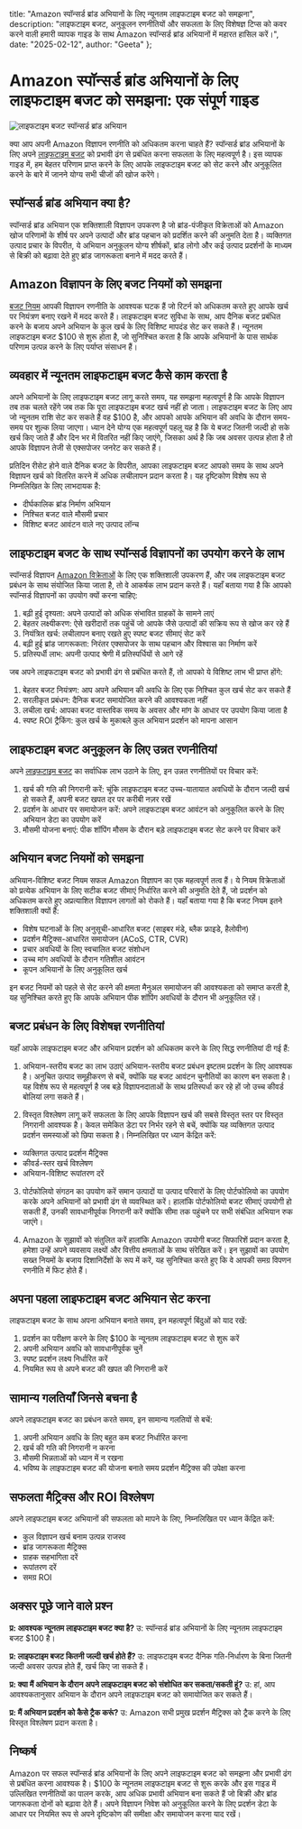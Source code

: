   title: "Amazon स्पॉन्सर्ड ब्रांड अभियानों के लिए न्यूनतम लाइफटाइम बजट को समझना",
  description: "लाइफटाइम बजट, अनुकूलन रणनीतियों और सफलता के लिए विशेषज्ञ टिप्स को कवर करने वाली हमारी व्यापक गाइड के साथ Amazon स्पॉन्सर्ड ब्रांड अभियानों में महारत हासिल करें।",
  date: "2025-02-12",
  author: "Geeta"
};

# Amazon स्पॉन्सर्ड ब्रांड अभियानों के लिए लाइफटाइम बजट को समझना: एक संपूर्ण गाइड

![लाइफटाइम बजट स्पॉन्सर्ड ब्रांड अभियान](/images/blog/lifetime-budget-amazon-sponsored-brands.jpeg)

क्या आप अपनी Amazon विज्ञापन रणनीति को अधिकतम करना चाहते हैं? स्पॉन्सर्ड ब्रांड अभियानों के लिए अपने [लाइफटाइम बजट](https://www.revns.com/blog/post/ppc-advertising-budget-calculator) को प्रभावी ढंग से प्रबंधित करना सफलता के लिए महत्वपूर्ण है। इस व्यापक गाइड में, हम बेहतर परिणाम प्राप्त करने के लिए आपके लाइफटाइम बजट को सेट करने और अनुकूलित करने के बारे में जानने योग्य सभी चीजों की खोज करेंगे।

## स्पॉन्सर्ड ब्रांड अभियान क्या है?

स्पॉन्सर्ड ब्रांड अभियान एक शक्तिशाली विज्ञापन उपकरण है जो ब्रांड-पंजीकृत विक्रेताओं को Amazon खोज परिणामों के शीर्ष पर अपने उत्पादों और ब्रांड पहचान को प्रदर्शित करने की अनुमति देता है। व्यक्तिगत उत्पाद प्रचार के विपरीत, ये अभियान अनुकूलन योग्य शीर्षकों, ब्रांड लोगो और कई उत्पाद प्रदर्शनों के माध्यम से बिक्री को बढ़ावा देते हुए ब्रांड जागरूकता बनाने में मदद करते हैं।

## Amazon विज्ञापन के लिए बजट नियमों को समझना

[बजट नियम](https://www.revns.com/blog/post/amazon-seller-fee-structure-and-profitability) आपकी विज्ञापन रणनीति के आवश्यक घटक हैं जो रिटर्न को अधिकतम करते हुए आपके खर्च पर नियंत्रण बनाए रखने में मदद करते हैं। लाइफटाइम बजट सुविधा के साथ, आप दैनिक बजट प्रबंधित करने के बजाय अपने अभियान के कुल खर्च के लिए विशिष्ट मापदंड सेट कर सकते हैं। न्यूनतम लाइफटाइम बजट $100 से शुरू होता है, जो सुनिश्चित करता है कि आपके अभियानों के पास सार्थक परिणाम उत्पन्न करने के लिए पर्याप्त संसाधन हैं।

## व्यवहार में न्यूनतम लाइफटाइम बजट कैसे काम करता है

अपने अभियानों के लिए लाइफटाइम बजट लागू करते समय, यह समझना महत्वपूर्ण है कि आपके विज्ञापन तब तक चलते रहेंगे जब तक कि पूरा लाइफटाइम बजट खर्च नहीं हो जाता। लाइफटाइम बजट के लिए आप जो न्यूनतम राशि सेट कर सकते हैं वह $100 है, और आपको आपके अभियान की अवधि के दौरान समय-समय पर शुल्क लिया जाएगा। ध्यान देने योग्य एक महत्वपूर्ण पहलू यह है कि ये बजट जितनी जल्दी हो सके खर्च किए जाते हैं और दिन भर में वितरित नहीं किए जाएंगे, जिसका अर्थ है कि जब अवसर उत्पन्न होता है तो आपके विज्ञापन तेजी से एक्सपोजर जनरेट कर सकते हैं।

प्रतिदिन रीसेट होने वाले दैनिक बजट के विपरीत, आपका लाइफटाइम बजट आपको समय के साथ अपने विज्ञापन खर्च को वितरित करने में अधिक लचीलापन प्रदान करता है। यह दृष्टिकोण विशेष रूप से निम्नलिखित के लिए लाभदायक है:

- दीर्घकालिक ब्रांड निर्माण अभियान
- निश्चित बजट वाले मौसमी प्रचार
- विशिष्ट बजट आवंटन वाले नए उत्पाद लॉन्च

## लाइफटाइम बजट के साथ स्पॉन्सर्ड विज्ञापनों का उपयोग करने के लाभ

स्पॉन्सर्ड विज्ञापन [Amazon विक्रेताओं](https://www.revns.com/blog/post/full-service-amazon-management-agency) के लिए एक शक्तिशाली उपकरण हैं, और जब लाइफटाइम बजट प्रबंधन के साथ संयोजित किया जाता है, तो वे आकर्षक लाभ प्रदान करते हैं। यहाँ बताया गया है कि आपको स्पॉन्सर्ड विज्ञापनों का उपयोग क्यों करना चाहिए:

1. बढ़ी हुई दृश्यता: अपने उत्पादों को अधिक संभावित ग्राहकों के सामने लाएं
2. बेहतर लक्ष्यीकरण: ऐसे खरीदारों तक पहुंचें जो आपके जैसे उत्पादों की सक्रिय रूप से खोज कर रहे हैं
3. नियंत्रित खर्च: लचीलापन बनाए रखते हुए स्पष्ट बजट सीमाएं सेट करें
4. बढ़ी हुई ब्रांड जागरूकता: निरंतर एक्सपोजर के साथ पहचान और विश्वास का निर्माण करें
5. प्रतिस्पर्धी लाभ: अपनी उत्पाद श्रेणी में प्रतिस्पर्धियों से आगे रहें

जब अपने लाइफटाइम बजट को प्रभावी ढंग से प्रबंधित करते हैं, तो आपको ये विशिष्ट लाभ भी प्राप्त होंगे:

1. बेहतर बजट नियंत्रण: आप अपने अभियान की अवधि के लिए एक निश्चित कुल खर्च सेट कर सकते हैं
2. सरलीकृत प्रबंधन: दैनिक बजट समायोजित करने की आवश्यकता नहीं
3. लचीला खर्च: आपका बजट वास्तविक समय के अवसर और मांग के आधार पर उपयोग किया जाता है
4. स्पष्ट ROI ट्रैकिंग: कुल खर्च के मुकाबले कुल अभियान प्रदर्शन को मापना आसान

## लाइफटाइम बजट अनुकूलन के लिए उन्नत रणनीतियां

अपने [लाइफटाइम बजट](https://advertising.amazon.com/help/GVYUKBJQFPH7ZQ2L) का सर्वाधिक लाभ उठाने के लिए, इन उन्नत रणनीतियों पर विचार करें:

1. खर्च की गति की निगरानी करें: चूंकि लाइफटाइम बजट उच्च-यातायात अवधियों के दौरान जल्दी खर्च हो सकते हैं, अपनी बजट खपत दर पर करीबी नज़र रखें
2. प्रदर्शन के आधार पर समायोजन करें: अपने लाइफटाइम बजट आवंटन को अनुकूलित करने के लिए अभियान डेटा का उपयोग करें
3. मौसमी योजना बनाएं: पीक शॉपिंग मौसम के दौरान बड़े लाइफटाइम बजट सेट करने पर विचार करें

## अभियान बजट नियमों को समझना

अभियान-विशिष्ट बजट नियम सफल Amazon विज्ञापन का एक महत्वपूर्ण तत्व हैं। ये नियम विक्रेताओं को प्रत्येक अभियान के लिए सटीक बजट सीमाएं निर्धारित करने की अनुमति देते हैं, जो प्रदर्शन को अधिकतम करते हुए अप्रत्याशित विज्ञापन लागतों को रोकते हैं। यहाँ बताया गया है कि बजट नियम इतने शक्तिशाली क्यों हैं:

- विशेष घटनाओं के लिए अनुसूची-आधारित बजट (साइबर मंडे, ब्लैक फ्राइडे, हैलोवीन)
- प्रदर्शन मैट्रिक्स-आधारित समायोजन (ACoS, CTR, CVR)
- प्रचार अवधियों के लिए स्वचालित बजट संशोधन
- उच्च मांग अवधियों के दौरान गतिशील आवंटन
- कूपन अभियानों के लिए अनुकूलित खर्च

इन बजट नियमों को पहले से सेट करने की क्षमता मैनुअल समायोजन की आवश्यकता को समाप्त करती है, यह सुनिश्चित करते हुए कि आपके अभियान पीक शॉपिंग अवधियों के दौरान भी अनुकूलित रहें।

## बजट प्रबंधन के लिए विशेषज्ञ रणनीतियां

यहाँ आपके लाइफटाइम बजट और अभियान प्रदर्शन को अधिकतम करने के लिए सिद्ध रणनीतियां दी गई हैं:

1. अभियान-स्तरीय बजट का लाभ उठाएं
अभियान-स्तरीय बजट प्रबंधन इष्टतम प्रदर्शन के लिए आवश्यक है। अनुचित उत्पाद समूहीकरण से बचें, क्योंकि यह बजट आवंटन चुनौतियों का कारण बन सकता है। यह विशेष रूप से महत्वपूर्ण है जब बड़े विज्ञापनदाताओं के साथ प्रतिस्पर्धा कर रहे हों जो उच्च कीवर्ड बोलियां लगा सकते हैं।

2. विस्तृत विश्लेषण लागू करें
सफलता के लिए आपके विज्ञापन खर्च की सबसे विस्तृत स्तर पर विस्तृत निगरानी आवश्यक है। केवल समेकित डेटा पर निर्भर रहने से बचें, क्योंकि यह व्यक्तिगत उत्पाद प्रदर्शन समस्याओं को छिपा सकता है। निम्नलिखित पर ध्यान केंद्रित करें:
- व्यक्तिगत उत्पाद प्रदर्शन मैट्रिक्स
- कीवर्ड-स्तर खर्च विश्लेषण
- अभियान-विशिष्ट रूपांतरण दरें

3. पोर्टफोलियो संगठन का उपयोग करें
समान उत्पादों या उत्पाद परिवारों के लिए पोर्टफोलियो का उपयोग करके अपने अभियानों को प्रभावी ढंग से व्यवस्थित करें। हालांकि पोर्टफोलियो बजट सीमाएं उपयोगी हो सकती हैं, उनकी सावधानीपूर्वक निगरानी करें क्योंकि सीमा तक पहुंचने पर सभी संबंधित अभियान रुक जाएंगे।

4. Amazon के सुझावों को संतुलित करें
हालांकि Amazon उपयोगी बजट सिफारिशें प्रदान करता है, हमेशा उन्हें अपने व्यवसाय लक्ष्यों और वित्तीय क्षमताओं के साथ संरेखित करें। इन सुझावों का उपयोग सख्त नियमों के बजाय दिशानिर्देशों के रूप में करें, यह सुनिश्चित करते हुए कि वे आपकी समग्र विपणन रणनीति में फिट होते हैं।

## अपना पहला लाइफटाइम बजट अभियान सेट करना

लाइफटाइम बजट के साथ अपना अभियान बनाते समय, इन महत्वपूर्ण बिंदुओं को याद रखें:

1. प्रदर्शन का परीक्षण करने के लिए $100 के न्यूनतम लाइफटाइम बजट से शुरू करें
2. अपनी अभियान अवधि को सावधानीपूर्वक चुनें
3. स्पष्ट प्रदर्शन लक्ष्य निर्धारित करें
4. नियमित रूप से अपने बजट की खपत की निगरानी करें

## सामान्य गलतियाँ जिनसे बचना है

अपने लाइफटाइम बजट का प्रबंधन करते समय, इन सामान्य गलतियों से बचें:

1. अपनी अभियान अवधि के लिए बहुत कम बजट निर्धारित करना
2. खर्च की गति की निगरानी न करना
3. मौसमी भिन्नताओं को ध्यान में न रखना
4. भविष्य के लाइफटाइम बजट की योजना बनाते समय प्रदर्शन मैट्रिक्स की उपेक्षा करना

## सफलता मैट्रिक्स और ROI विश्लेषण

अपने लाइफटाइम बजट अभियानों की सफलता को मापने के लिए, निम्नलिखित पर ध्यान केंद्रित करें:

- कुल विज्ञापन खर्च बनाम उत्पन्न राजस्व
- ब्रांड जागरूकता मैट्रिक्स
- ग्राहक सहभागिता दरें
- रूपांतरण दरें
- समग्र ROI

## अक्सर पूछे जाने वाले प्रश्न
**प्र: आवश्यक न्यूनतम लाइफटाइम बजट क्या है?**
उ: स्पॉन्सर्ड ब्रांड अभियानों के लिए न्यूनतम लाइफटाइम बजट $100 है।

**प्र: लाइफटाइम बजट कितनी जल्दी खर्च होते हैं?**
उ: लाइफटाइम बजट दैनिक गति-निर्धारण के बिना जितनी जल्दी अवसर उत्पन्न होते हैं, खर्च किए जा सकते हैं।

**प्र: क्या मैं अभियान के दौरान अपने लाइफटाइम बजट को संशोधित कर सकता/सकती हूं?**
उ: हां, आप आवश्यकतानुसार अभियान के दौरान अपने लाइफटाइम बजट को समायोजित कर सकते हैं।

**प्र: मैं अभियान प्रदर्शन को कैसे ट्रैक करूं?**
उ: Amazon सभी प्रमुख प्रदर्शन मैट्रिक्स को ट्रैक करने के लिए विस्तृत विश्लेषण प्रदान करता है।

## निष्कर्ष

Amazon पर सफल स्पॉन्सर्ड ब्रांड अभियानों के लिए अपने लाइफटाइम बजट को समझना और प्रभावी ढंग से प्रबंधित करना आवश्यक है। $100 के न्यूनतम लाइफटाइम बजट से शुरू करके और इस गाइड में उल्लिखित रणनीतियों का पालन करके, आप अधिक प्रभावी अभियान बना सकते हैं जो बिक्री और ब्रांड जागरूकता दोनों को बढ़ावा देते हैं। अपने विज्ञापन निवेश को अनुकूलित करने के लिए प्रदर्शन डेटा के आधार पर नियमित रूप से अपने दृष्टिकोण की समीक्षा और समायोजन करना याद रखें।

